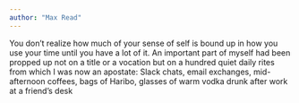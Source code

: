 ```yaml
---
author: "Max Read"
---
```


You don’t realize how much of your sense of self is bound up in how you use your time until you have a lot of it. An important part of myself had been propped up not on a title or a vocation but on a hundred quiet daily rites from which I was now an apostate: Slack chats, email exchanges, mid-afternoon coffees, bags of Haribo, glasses of warm vodka drunk after work at a friend’s desk


